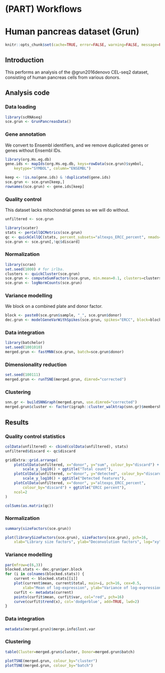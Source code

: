 # (PART) Workflows {-}

# Human pancreas dataset (Grun)

```r
knitr::opts_chunk$set(cache=TRUE, error=FALSE, warning=FALSE, message=FALSE)
```

## Introduction

This performs an analysis of the @grun2016denovo CEL-seq2 dataset,
consisting of human pancreas cells from various donors.

## Analysis code

### Data loading

```r
library(scRNAseq)
sce.grun <- GrunPancreasData()
```

### Gene annotation

We convert to Ensembl identifiers, and we remove duplicated genes or genes without Ensembl IDs.

```r
library(org.Hs.eg.db)
gene.ids <- mapIds(org.Hs.eg.db, keys=rowData(sce.grun)$symbol,
    keytype="SYMBOL", column="ENSEMBL")

keep <- !is.na(gene.ids) & !duplicated(gene.ids)
sce.grun <- sce.grun[keep,]
rownames(sce.grun) <- gene.ids[keep]
```

### Quality control

This dataset lacks mitochondrial genes so we will do without.

```r
unfiltered <- sce.grun
```

```r
library(scater)
stats <- perCellQCMetrics(sce.grun)
qc <- quickCellQC(stats, percent_subsets="altexps_ERCC_percent", nmads=3)
sce.grun <- sce.grun[,!qc$discard]
```

### Normalization 

```r
library(scran)
set.seed(1000) # for irlba. 
clusters <- quickCluster(sce.grun)
sce.grun <- computeSumFactors(sce.grun, min.mean=0.1, clusters=clusters)
sce.grun <- logNormCounts(sce.grun)
```

### Variance modelling

We block on a combined plate and donor factor.

```r
block <- paste0(sce.grun$sample, "_", sce.grun$donor)
dec.grun <- modelGeneVarWithSpikes(sce.grun, spikes="ERCC", block=block)
```

### Data integration

```r
library(batchelor)
set.seed(1001010)
merged.grun <- fastMNN(sce.grun, batch=sce.grun$donor)
```

### Dimensionality reduction

```r
set.seed(100111)
merged.grun <- runTSNE(merged.grun, dimred="corrected")
```

### Clustering

```r
snn.gr <- buildSNNGraph(merged.grun, use.dimred="corrected")
merged.grun$cluster <- factor(igraph::cluster_walktrap(snn.gr)$membership)
```

## Results

### Quality control statistics

```r
colData(unfiltered) <- cbind(colData(unfiltered), stats)
unfiltered$discard <- qc$discard

gridExtra::grid.arrange(
    plotColData(unfiltered, x="donor", y="sum", colour_by="discard") +
        scale_y_log10() + ggtitle("Total count"),
    plotColData(unfiltered, x="donor", y="detected", colour_by="discard") +
        scale_y_log10() + ggtitle("Detected features"),
    plotColData(unfiltered, x="donor", y="altexps_ERCC_percent",
        colour_by="discard") + ggtitle("ERCC percent"),
    ncol=2
)
```

```r
colSums(as.matrix(qc))
```

### Normalization

```r
summary(sizeFactors(sce.grun))
```

```r
plot(librarySizeFactors(sce.grun), sizeFactors(sce.grun), pch=16,
    xlab="Library size factors", ylab="Deconvolution factors", log="xy")
```

### Variance modelling

```r
par(mfrow=c(6,3))
blocked.stats <- dec.grun$per.block
for (i in colnames(blocked.stats)) {
    current <- blocked.stats[[i]]
    plot(current$mean, current$total, main=i, pch=16, cex=0.5,
        xlab="Mean of log-expression", ylab="Variance of log-expression")
    curfit <- metadata(current)
    points(curfit$mean, curfit$var, col="red", pch=16)
    curve(curfit$trend(x), col='dodgerblue', add=TRUE, lwd=2)
}
```

### Data integration

```r
metadata(merged.grun)$merge.info$lost.var
```

### Clustering

```r
table(Cluster=merged.grun$cluster, Donor=merged.grun$batch)
```

```r
plotTSNE(merged.grun, colour_by="cluster")
plotTSNE(merged.grun, colour_by="batch")
```


